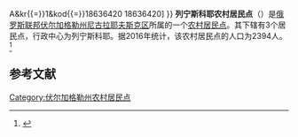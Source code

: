 {{Infobox Settlement
| official_name = 列宁斯科耶农村居民点
| native_name = Ленинское сельское поселение
| settlement_type = [[农村居民点|农村居民点]]
| subdivision_type = [[国家|国家]]
| subdivision_type1 = [[州_(俄罗斯)|州]]
| subdivision_type2 = [[区_(苏联)|区]]
| subdivision_name = {{RUS}}
| subdivision_name1 = [[伏尔加格勒州|伏尔加格勒州]]
| subdivision_name2 = [[尼古拉耶夫斯克区|尼古拉耶夫斯克区]]
| seat_type = 行政中心
| seat = 列宁斯科耶
| population_as_of=2016
| population_footnotes = <ref name=stat />
| population_total = 2394
| coordinates_display = inline,title
| latd = 50 | latm = 02 | lats = 29 | latNS = N
| longd = 45 | longm = 32 | longs = 46 | longEW = E
| timezone = [[莫斯科时间|MSK]]
| utc_offset = +3
| blank_name = [[俄罗斯市政土地区划代码|OKTMO编码]]
| blank_info = [http://classif.spb.ru/classificators/view/tma.php?st{{=}}A&kr{{=}}1&kod{{=}}18636420 18636420]
}}
'''列宁斯科耶农村居民点'''（{{lang-ru|Ленинское сельское поселение}}）是[[俄罗斯联邦|俄罗斯联邦]][[伏尔加格勒州|伏尔加格勒州]][[尼古拉耶夫斯克区|尼古拉耶夫斯克区]]所属的一个[[农村居民点|农村居民点]]。其下辖有3个居民点，行政中心为列宁斯科耶。据2016年统计，该农村居民点的人口为2394人。<ref name=stat>{{cite web | url = http://www.gks.ru/free_doc/doc_2016/bul_dr/mun_obr2016.rar | title = Численность населения Российской Федерации по муниципальным образованиям на 1 января 2016 года | language = ru | accessdate = 2016-12-19 | archive-date = 2019-05-13 | archive-url = https://web.archive.org/web/20190513150350/http://www.gks.ru/free_doc/doc_2016/bul_dr/mun_obr2016.rar | dead-url = no }}</ref>

== 参考文献 ==
{{reflist}}

{{Russia-stub}}

[[Category:伏尔加格勒州农村居民点|Category:伏尔加格勒州农村居民点]]